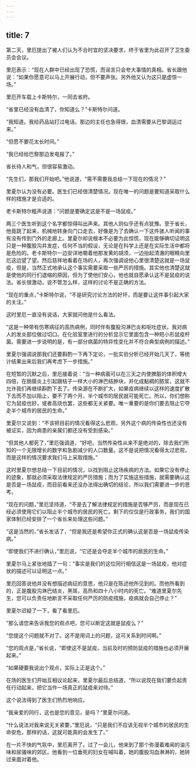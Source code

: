 ```yaml
---
---
---
```

title: 7
---



第二天，里厄提出了被人们认为不合时宜的坚决要求，终于省里为此召开了卫生委员会会议。

里厄表示：“现在人群中已经出现了恐慌，而谣言只会夸大事情的真相。省长跟他说：“如果你愿意可以马上开展行动，但不要声张。另外他又认为这只是虚惊一场。”

里厄开车载上卡斯特尔，一同去省府。

“省里已经没有血清了，你知道么？”卡斯特尔问道。

“我知道。我给药品站打过电话。那边的主任也急得很，血清需要从巴黎调运过来。”

“但愿不要花太长时间。”

“我已经给巴黎那边发电报了。”

省长待人和气，但很容易激动。

“先生们，那我们开始吧。”他说道，“需不需要我总结一下现在的情况？”

里夏尔认为没有必要。医生们已经很清楚情况。现在唯一的问题是要知道采取什么样的措施才是合适的。

老卡斯特尔粗声说道：“问题是要确定这是不是一场鼠疫。”

两三个医生听到这个名字都惊得叫出声来。其他人则似乎还有点犹豫。至于省长，他竟跳了起来，机械地转身向门口走去，好像是为了去确认一下这件骇人听闻的事有没有传到门外的走廊上。里夏尔却说根本不必要为此惊慌，现在能够确切证明这只是一种腹股沟并发症，任何不当的假设，无论是在科学上还是在实际生活中都将是危险的。老卡斯特尔一边安详地嚼着他那发黄的胡须，一边抬起清澈的眼睛向里厄这边望了望。然后慈祥地看着在场的人，再次强调说他心里很清楚这就是一场鼠疫，但是，当然正式地承认这个事实需要采取一些严厉的措施。其实他也清楚这就是使他的同行们退缩的原因，但为了使他们安心，他也就自愿承认这不是鼠疫的说法。省长很激动，说不管怎么样，这样的讨论不是正确的方法。

“现在的重点，”卡斯特尔说，“不是研究讨论方法的好坏，而是要让这件事引起大家的关注。”

这时里厄一直没有说话，大家就问他是什么看法。

“这是一种带有伤寒病征的高热病例，同时伴有腹股沟淋巴炎和呕吐症状。我对病人的发炎部位做过切口。在化验室里进行的分析显示它里面包含一种短小形鼠疫杆菌。需要进一步说明的是，有一部分病菌的特异性变化并不符合典型病例的描述。”

里夏尔强调说那我们还要斟酌一下再下定论，一批实验分析已经开始几天了，等统计结果出来后我们再考虑下一步措施。”

在短暂的沉默之后，里厄接着说：“当一种病菌可以在三天之内使脾脏的体积增大四倍，在肠膜炎上引起跟桔子一样大小的淋巴结肿块，并化成黏稠的脓浆，这就不允许我们再继续斟酌下去了。传染源在不断扩大，如果疫病继续以这样的速度扩散下去而不加以阻止，要不了两个月，半个城市的居民就可能死亡。所以，你们想称它为鼠疫也好，或者高烧也罢，这些都无关紧要。唯一重要的是你们要去阻止它夺走半个城市的居民的生命。”

里夏尔又说到：“不该把目前的情况看得这么悲观，另外这个病的传染性也还没有被证实，因为病患的亲属们都还没有受到感染。”

“但其他人都死了，”里厄强调道，“好吧，当然传染性从来不是绝对的，除去我们所知的一个无限增长的数字和急剧减少的人口数量。这不是说把情况看得太过悲观，而是这样的情况要求我们马上采取措施。”

这时里夏尔想总结一下目前的情况，以找到阻止这场疾病的方法。如果它没有停止的迹象，那就必须采取法律规定的严厉措施；而为了实施这些措施，就需要确认这是否是一场鼠疫，而目前看来还没办法得出确切的结论，所以我们需要进一步的思考。

“现在的问题，”里厄坚持道，“不是去了解法律规定的措施是否够严厉，而是现在已经必须使用它们以阻止半个城市的居民的死亡。剩下的仅仅是行政事务，我们的国家体制已经安排了一个省长来处理这些问题。”

“这是当然的，”省长发话了，“但是我还是希望你正式的确认这是否是一场鼠疫传染病。”

“即使我们不进行确认，”里厄说，“它还是会夺走半个城市的居民的生命。”

里夏尔马上紧张地插了一句：“事实是我们的这位同行相信这是一场鼠疫，他对症状的描述可以证明这一点。”

里厄回答说他并没有想描述病征的意思，他只是在陈述他所见到的。而他所看到的，正是腹股沟淋巴结炎，黑斑，高热和四十八小时内的死亡。“难道里夏尔先生，您可以负责任地断言不采取任何严厉的防疫措施，疫病就会自己停止？”

里夏尔迟疑了一下，看了看里厄。

“那么请您来告诉我您的观点吧，您可以断定这就是鼠疫么？”

“您提这个问题就不对了。这不是用词上的问题，这可关系到时间啊。”

“您的观点是，”省长说，“即使这不是鼠疫，当前及时的预防鼠疫的措施也必须开展起来。”

“如果硬要我说出个观点，实际上正是这个。”

在场的医生们开始互相议论起来，里夏尔最后总结道，“所以说现在我们要负起责任行动起来，把它当作一场真正的鼠疫来对待。”

这个说法得到了医生们热烈地响应。

“我亲爱的同行，这也是您的意见，是吗？”里夏尔问道。

“什么说法对我来说无关紧要，”里厄说，“只是我们不应该无视半个城市的居民的生命安危，那样的话，这就可能真的会发生了。”

在一片不快的气氛中，里厄离开了。过了一会儿，他来到了那个弥漫着难闻的油污味和尿骚味的郊区。他看到一位垂死的妇女在喊叫着，她的腹股沟血淋淋的，她转过来面对着他。